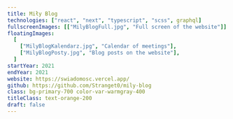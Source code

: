 ```yaml
---
title: Miły Blog
technologies: ["react", "next", "typescript", "scss", graphql]
fullscreenImages: [["MilyBlogFull.jpg", "Full screen of the website"]]
floatingImages:
  [
    ["MilyBlogKalendarz.jpg", "Calendar of meetings"],
    ["MilyBlogPosty.jpg", "Blog posts on the website"],
  ]
startYear: 2021
endYear: 2021
website: https://swiadomosc.vercel.app/
github: https://github.com/Stranget0/mily-blog
class: bg-primary-700 color-var-warmgray-400
titleClass: text-orange-200
draft: false
---
```



<AppearingLine
	class="text-subtitle-3  text-orange-300 solid-text-shadow"
	text="Professional Blog for Knowledge Exchange, Support Sharing, Group Collaboration, and Meeting Organization."
/>
<p>
	<AppearingLine as="span" text="The platform includes a well-organized " />
	<AppearingLine as="span" class="text-orange-200" text=" main page " />
	<AppearingLine as="span" text=" with " />
	<AppearingLine
		as="span"
		class="text-orange-200"
		text=" essential information,"
	/>
	<AppearingLine as="span" text=" the " />
	<AppearingLine as="span" class="text-orange-200" text=" latest video," />
	<AppearingLine as="span" text=" and various supplementary pages with a " />
	<AppearingLine
		as="span"
		class="text-orange-200"
		text="calendar, comments, posts, "
	/>
	<AppearingLine as="span" text=" and more." />
</p>
<AppearingLine class="text-label" text="Currently on temporary hiatus." />
